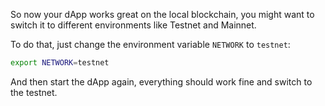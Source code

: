 So now your dApp works great on the local blockchain, you might want to switch it to different environments like Testnet and Mainnet.

To do that, just change the environment variable `NETWORK` to `testnet`:

```sh
export NETWORK=testnet
```

And then start the dApp again, everything should work fine and switch to the testnet.
